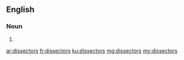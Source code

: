 ==English==

===Noun===
{{head|en|noun plural form}}

# {{plural of|dissector|lang=en}}

[[ar:dissectors]]
[[fr:dissectors]]
[[ku:dissectors]]
[[mg:dissectors]]
[[my:dissectors]]